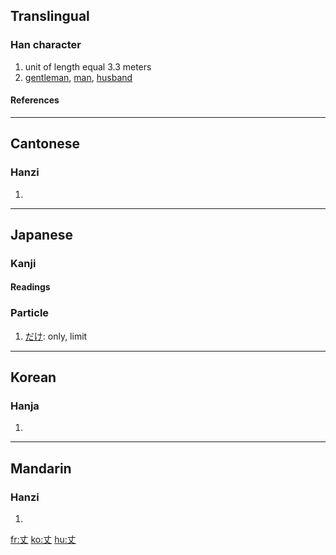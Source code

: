 ==Translingual==
===Han character===
{{Han char|rad=一|as=02|sn=3|four=5000<sub>0</sub>|canj=十大 (JK)}}
# unit of length equal 3.3 meters
# [[gentleman]], [[man]], [[husband]]
====References====
{{Han ref|kx=0076.040|dkj=00011|dj=0137.080|hdz=10009.020|uh=4E08|ud=19976|bh=A456|bd=42070}}
----
==Cantonese==
===Hanzi===
{{yue-hanzi|jyut=|y=jeung6}}
# {{defn|Cantonese}}
----
== Japanese ==
=== Kanji ===
{{ja-kanji|grade=|rs=一02}}
====Readings====
{{ja-readings|on=[[じょう]] (''jō''), [[ちょう]] (''chō'')|kun=[[たけ]] (''take''), [[だけ]] (''dake'')}}

===Particle===
# [[だけ]]: only, limit
----
==Korean==
===Hanja===
{{ko-hanja|hangeul=장|rv=jang|mr=chang}}
# {{defn|Korean}}
----
==Mandarin==
===Hanzi===
{{cmn-hanzi|pin=[[sàn]] ([[san4]]), [[zhàng]] ([[zhang4]])|wg=san<sup>4</sup>, chang<sup>4</sup>}}
# {{defn|Mandarin}}

[[fr:丈]]
[[ko:丈]]
[[hu:丈]]